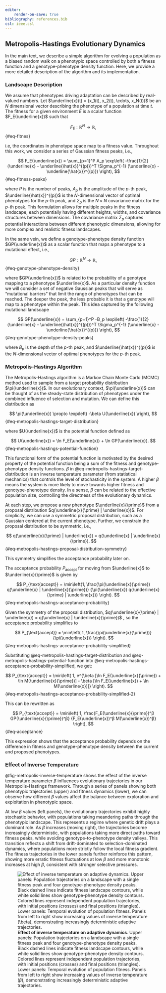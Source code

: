 ```yaml
---
editor:
    render-on-save: true
bibliography: references.bib
csl: ieee.csl
---
```


## Metropolis-Hastings Evolutionary Dynamics {#sec-metropolis}

In the main text, we describe a simple algorithm for evolving a population as a
biased random walk on a phenotypic space controlled by both a fitness function
and a genotype-phenotype density function. Here, we provide a more detailed
description of the algorithm and its implementation. 

### Landscape Description

We assume that phenotypes driving adaptation can be described by real-valued
numbers. Let $\underline{x}(t) = (x_1(t), x_2(t), \cdots, x_N(t))$ be an $N$
dimensional vector describing the phenotype of a population at time $t$. The
fitness for a given environment $E$ is a scalar function $F_E(\underline{x})$
such that

$$
F_E: \mathbb{R}^N \to \mathbb{R},
$${#eq-fitnes}

i.e, the coordinates in phenotype space map to a fitness value. Throughout this
work, we consider a series of Gaussian fitness peaks, i.e.,

$$
F_E(\underline{x}) = 
\sum_{p=1}^P A_p 
\exp\left(
    -\frac{1}{2}
    (\underline{x} - \underline{\hat{x}}^{(p)})^T 
    \Sigma_p^{-1} 
    (\underline{x} - \underline{\hat{x}}^{(p)})
\right),
$${#eq-fitness-peaks}

where $P$ is the number of peaks, $A_p$ is the amplitude of the $p$-th peak,
$\underline{\hat{x}}^{(p)}$ is the $N$-dimensional vector of optimal phenotypes
for the $p$-th peak, and $\Sigma_p$ is the $N \times N$ covariance matrix for
the $p$-th peak. This formulation allows for multiple peaks in the fitness
landscape, each potentially having different heights, widths, and covariance
structures between dimensions. The covariance matrix $\Sigma_p$ captures
potential interactions between different phenotypic dimensions, allowing for
more complex and realistic fitness landscapes.

In the same vein, we define a genotype-phenotype density function
$GP(\underline{x})$ as a scalar function that maps a phenotype to a mutational
effect, i.e.,

$$
GP: \mathbb{R}^N \to \mathbb{R},
$${#eq-genotype-phenotype-density}

where $GP(\underline{x})$ is related to the probability of a genotype mapping to
a phenotype $\underline{x}$. As a particular density function we will consider a
set of negative Gaussian peaks that will serve as "mutational barriers" that
limit the range of phenotypes that can be reached. The deeper the peak, the less
probable it is that a genotype will map to a phenotype within the peak. This
idea captured by the following mutational landscape

$$
GP(\underline{x}) = 
\sum_{p=1}^P -B_p 
\exp\left(
    -\frac{1}{2}
    (\underline{x} - \underline{\hat{x}}^{(p)})^T 
    \Sigma_p^{-1} 
    (\underline{x} - \underline{\hat{x}}^{(p)})
\right),
$${#eq-genotype-phenotype-density-peaks}

where $B_p$ is the depth of the $p$-th peak, and $\underline{\hat{x}}^{(p)}$ is
the $N$-dimensional vector of optimal phenotypes for the $p$-th peak.

### Metropolis-Hastings Algorithm

The Metropolis-Hastings algorithm is a Markov Chain Monte Carlo (MCMC) method
used to sample from a target probability distribution $\pi(\underline{x})$. In
our evolutionary context, $\pi(\underline{x})$ can be thought of as the
steady-state distribution of phenotypes under the combined influence of
selection and mutation. We can define this distribution as

$$
\pi(\underline{x}) \propto \exp\left(
    -\beta U(\underline{x})
\right),
$${#eq-metropolis-hastings-target-distribution}

where $U(\underline{x})$ is the potential function defined as

$$
U(\underline{x}) = \ln F_E(\underline{x}) + \ln GP(\underline{x}).
$${#eq-metropolis-hastings-potential-function}

This functional form of the potential function is motivated by the desired
property of the potential function being a sum of the fitness and
genotype-phenotype density functions. $\beta$ in
@eq-metropolis-hastings-target-distribution is an inverse temperature parameter
(from statistical mechanics) that controls the level of stochasticity in the
system. A higher $\beta$ means the system is more likely to move towards higher
fitness and genotype-phenotype density. In a sense, $\beta$ can be related to
the effective population size, controlling the directness of the evolutionary
dynamics.

At each step, we propose a new phenotype $\underline{x}{\prime}$ from a proposal
distribution $q(\underline{x}{\prime} | \underline{x})$. For simplicity, we can
use a symmetric proposal distribution, such as a Gaussian centered at the
current phenotype. Further, we constrain the proposal distribution to be
symmetric, i.e.,

$$
q(\underline{x}{\prime} | \underline{x}) = 
q(\underline{x} | \underline{x}{\prime}).
$${#eq-metropolis-hastings-proposal-distribution-symmetry}

This symmetry simplifies the acceptance probability later on.

The acceptance probability  $P_{\text{accept}}$  for moving from
$\underline{x}$  to  $\underline{x}{\prime}$  is given by

$$
P_{\text{accept}} = 
\min\left(1, 
    \frac{\pi(\underline{x}{\prime}) q(\underline{x} | \underline{x}{\prime})}
    {\pi(\underline{x}) q(\underline{x}{\prime} | \underline{x})}
\right).
$${#eq-metropolis-hastings-acceptance-probability}

Given the symmetry of the proposal distribution,  $q(\underline{x}{\prime} |
\underline{x}) = q(\underline{x} | \underline{x}{\prime})$ , so the acceptance
probability simplifies to

$$
P_{\text{accept}} = \min\left(
    1, 
    \frac{\pi(\underline{x}{\prime})}{\pi(\underline{x})}
    \right).
$${#eq-metropolis-hastings-acceptance-probability-simplified}

Substituting @eq-metropolis-hastings-target-distribution and
@eq-metropolis-hastings-potential-function into
@eq-metropolis-hastings-acceptance-probability-simplified, we get:

$$
P_{\text{accept}} = \min\left(
    1, 
    e^{\beta [\ln F_E(\underline{x}{\prime}) + \ln M(\underline{x}{\prime})] - 
    \beta [\ln F_E(\underline{x}) + \ln M(\underline{x})]}
    \right).
$${#eq-metropolis-hastings-acceptance-probability-simplified-2}

This can be rewritten as

$$
P_{\text{accept}} = \min\left(
    1,
    \frac{F_E(\underline{x}{\prime})^β GP(\underline{x}{\prime})^β}
    {F_E(\underline{x})^β M(\underline{x})^β}
\right),
$${#eq-acceptance}

This expression shows that the acceptance probability depends on the difference
in fitness and genotype-phenotype density between the current and proposed
phenotypes.

### Effect of Inverse Temperature

@fig-metropolis-inverse-temperature shows the effect of the inverse temperature
parameter $\beta$ influences evolutionary trajectories in our
Metropolis-Hastings framework. Through a series of panels showing both
phenotypic trajectories (upper) and fitness dynamics (lower), we can observe how
different $\beta$ values affect the balance between exploration and exploitation
in phenotypic space.

At low $\beta$ values (left panels), the evolutionary trajectories exhibit
highly stochastic behavior, with populations taking meandering paths through the
phenotypic landscape. This represents a regime where genetic drift plays a
dominant role. As $\beta$ increases (moving right), the trajectories become
increasingly deterministic, with populations taking more direct paths toward
fitness peaks, while avoiding genotype-to-phenotype density valleys. This
transition reflects a shift from drift-dominated to selection-dominated
dynamics, where populations more strictly follow the local fitness gradient. The
fitness trajectories in the lower panels further reinforce this pattern, showing
more erratic fitness fluctuations at low $\beta$ and more monotonic increases at
high $\beta$, consistent with stronger selective pressures.

![**Effect of inverse temperature on adaptive dynamics**. Upper panels:
Population trajectories on a landscape with a single fitness peak and four
genotype-phenotype density peaks. Black dashed lines indicate fitness landscape
contours, while white solid lines show genotype-phenotype density contours.
Colored lines represent independent population trajectories, with initial
positions (crosses) and final positions (triangles). Lower panels: Temporal
evolution of population fitness. Panels from left to right show increasing
values of inverse temperature ($\beta$), demonstrating increasingly
deterministic adaptive trajectories.](./fig/supplementary/figSI_sim_beta_effect){#fig-metropolis-inverse-temperature}